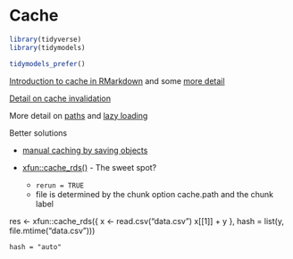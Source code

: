 # Cache


```r
library(tidyverse)
library(tidymodels)

tidymodels_prefer()
```

[Introduction to cache in RMarkdown](https://bookdown.org/yihui/rmarkdown-cookbook/cache.html) and some [more detail](https://yihui.org/knitr/demo/cache/)

[Detail on cache invalidation](https://yihui.org/en/2018/06/cache-invalidation/)

More detail on [paths](https://bookdown.org/yihui/rmarkdown-cookbook/cache-path.html) and [lazy loading](https://bookdown.org/yihui/rmarkdown-cookbook/cache-lazy.html)


Better solutions

* [manual caching by saving objects]()
* [xfun::cache_rds()](https://bookdown.org/yihui/rmarkdown-cookbook/cache-rds.html#cache-rds) - The sweet spot?

   * `rerun = TRUE`
   * file is determined by the chunk option cache.path and the chunk label


res <- xfun::cache_rds({
  x <- read.csv("data.csv")
  x[[1]] + y
}, hash = list(y, file.mtime("data.csv")))


`hash = "auto"`






```r

```

